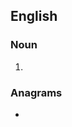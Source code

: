 ==English==

===Noun===
{{head|en|noun form}}

# {{plural of|attractor|lang=en}}

===Anagrams===
* {{anagrams|en|a=aacorrsttt|tractators}}